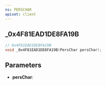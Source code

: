 ```yaml
---
ns: PERSCHAR
apiset: client
---
```

## _0x4F81EAD1DE8FA19B

```c
// 0x4F81EAD1DE8FA19B
void _0x4F81EAD1DE8FA19B(PersChar persChar);
```


## Parameters
* **persChar**: